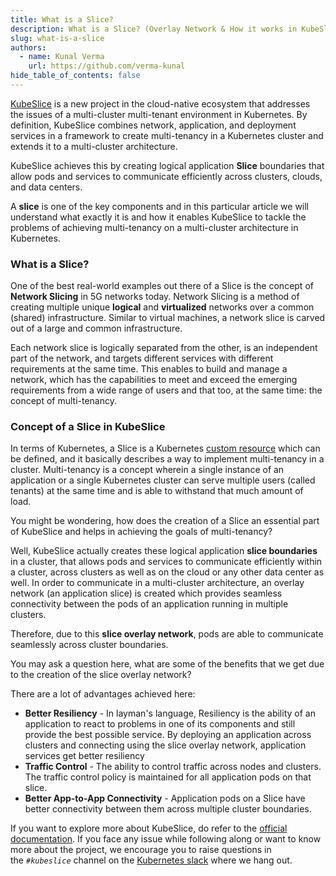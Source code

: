 ```yaml
---
title: What is a Slice?
description: What is a Slice? (Overlay Network & How it works in KubeSlice)
slug: what-is-a-slice
authors:
  - name: Kunal Verma
    url: https://github.com/verma-kunal
hide_table_of_contents: false
---
```


[KubeSlice](https://kubeslice.io/documentation/open-source/0.3.0) is a new project in the cloud-native ecosystem that addresses the issues of a multi-cluster multi-tenant environment in Kubernetes.
By definition, KubeSlice combines network, application, and deployment services in a framework to create multi-tenancy in a Kubernetes cluster and extends it to a multi-cluster architecture.

KubeSlice achieves this by creating logical application **Slice** boundaries that allow pods and services to communicate efficiently across clusters, clouds, and data centers.  

A **slice** is one of the key components and in this particular article we will understand what exactly it is and how it enables KubeSlice to tackle the problems of achieving multi-tenancy on a multi-cluster architecture in Kubernetes.


### What is a Slice?

One of the best real-world examples out there of a Slice is the concept of **Network Slicing** in 5G networks today. 
Network Slicing is a method of creating multiple unique **logical** and **virtualized** networks over a common (shared) infrastructure. 
Similar to virtual machines, a network slice is carved out of a large and common infrastructure. 

Each network slice is logically separated from the other, is an independent part of the network, and targets different services with different requirements at the same time. This enables to build and manage a network, which has the capabilities to meet and exceed the emerging requirements from a wide range of users and that too, at the same time: the concept of multi-tenancy.

### Concept of a Slice in KubeSlice

In terms of Kubernetes, a Slice is a Kubernetes [custom resource](https://kubernetes.io/docs/concepts/extend-kubernetes/api-extension/custom-resources/) which can be defined, and it basically describes a way to implement multi-tenancy in a cluster. Multi-tenancy is a concept wherein a single instance of an application or a single Kubernetes cluster can serve multiple users (called tenants) at the same time and is able to withstand that much amount of load.

You might be wondering, how does the creation of a Slice an essential part of KubeSlice and helps in achieving the goals of multi-tenancy?

Well, KubeSlice actually creates these logical application **slice boundaries** in a cluster, that allows pods and services to communicate efficiently within a cluster, across clusters as well as on the cloud or any other data center as well. In order to communicate in a multi-cluster architecture, an overlay network (an application slice) is created which provides seamless connectivity between the pods of an application running in multiple clusters.

Therefore, due to this **slice overlay network**, pods are able to communicate seamlessly across cluster boundaries.

You may ask a question here, what are some of the benefits that we get due to the creation of the slice overlay network?

There are a lot of advantages achieved here:

- **Better Resiliency** - In layman's language, Resiliency is the ability of an application to react to problems in one of its components and still provide the best possible service. By deploying an application across clusters and connecting using the slice overlay network, application services get better resiliency
- **Traffic Control** - The ability to control traffic across nodes and clusters. The traffic control policy is maintained for all application pods on that slice.
- **Better App-to-App Connectivity** - Application pods on a Slice have better connectivity between them across multiple cluster boundaries.


If you want to explore more about KubeSlice, do refer to the [official documentation](https://kubeslice.io/documentation/open-source/0.3.0/). If you face any issue while following along or want to know more about the project, we encourage you to raise questions in the *`#kubeslice`* channel on the [Kubernetes slack](https://slack.k8s.io/) where we hang out.

